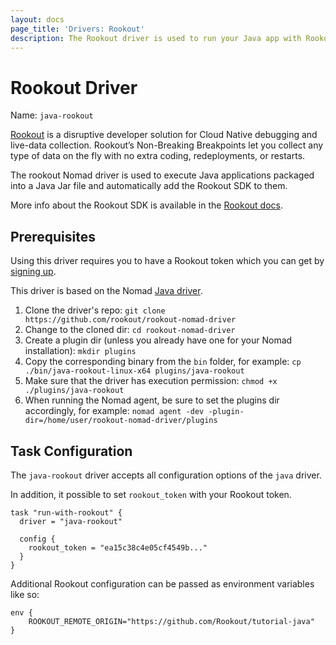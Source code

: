 ```yaml
---
layout: docs
page_title: 'Drivers: Rookout'
description: The Rookout driver is used to run your Java app with Rookout.
---
```


# Rookout Driver

Name: `java-rookout`

[Rookout](https://rookout.com) is a disruptive developer solution for Cloud Native debugging and live-data collection. Rookout’s Non-Breaking Breakpoints let you collect any type of data on the fly with no extra coding, redeployments, or restarts.

The rookout Nomad driver is used to execute Java applications packaged into a Java Jar file and automatically add the Rookout SDK to them.

More info about the Rookout SDK is available in the [Rookout docs](https://docs.rookout.com).

## Prerequisites

Using this driver requires you to have a Rookout token which you can get by [signing up](http://rookout.com).

This driver is based on the Nomad [Java driver](https://www.nomadproject.io/docs/drivers/java).

1. Clone the driver's repo: `git clone https://github.com/rookout/rookout-nomad-driver`
2. Change to the cloned dir: `cd rookout-nomad-driver`
3. Create a plugin dir (unless you already have one for your Nomad installation): `mkdir plugins`
4. Copy the corresponding binary from the `bin` folder, for example: `cp ./bin/java-rookout-linux-x64 plugins/java-rookout`
5. Make sure that the driver has execution permission: `chmod +x ./plugins/java-rookout`
6. When running the Nomad agent, be sure to set the plugins dir accordingly, for example: `nomad agent -dev -plugin-dir=/home/user/rookout-nomad-driver/plugins`

## Task Configuration

The `java-rookout` driver accepts all configuration options of the `java` driver.

In addition, it possible to set `rookout_token` with your Rookout token.

```hcl
task "run-with-rookout" {
  driver = "java-rookout"

  config {
    rookout_token = "ea15c38c4e05cf4549b..."
  }
}
```

Additional Rookout configuration can be passed as environment variables like so:
```hcl
env {
    ROOKOUT_REMOTE_ORIGIN="https://github.com/Rookout/tutorial-java"
}
```
